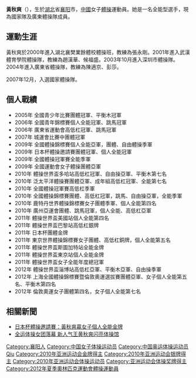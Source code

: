 {{multiple issues|
{{blpsources|time=2018-09-02T11:39:58+00:00}}
{{prose|time=2018-09-02T11:39:58+00:00}}
}}
{{Infobox Gymnast
|gymnastname= 黃秋爽
|image =
|fullname  = 黃秋爽
|nickname  = 爽爽
|country   = {{PRC}}
|formercountry= 
|hometown= [[中国|中国]][[湖北省|湖北省]] [[襄阳市|襄阳市]]
|birthdate= {{birth_date_and_age|1992|5|28}}
|birthplace= [[中国|中国]]
|deathdate=
|deathplace=
|discipline= 女子[[競技體操|競技體操]] 
|headcoach= 陸善真 
|assistcoach= 
|formercoach=
|choreographer=
|music= 
|eponymousskills= 黃秋爽轉體 (高低槓)
|retired=
|medaltemplates= <!-- see [[Template:MedalRelatedTemplates|Template:MedalRelatedTemplates]] -->
{{MedalSport | 女子[[競技體操|體操]]}}
{{MedalCompetition|[[世界體操錦標賽|世界錦標賽]]}}
{{MedalBronze|[[2010年世界體操錦標賽|2010年鹿特丹]]|團體}}
{{MedalBronze|[[2011年世界體操錦標賽|2011年東京]]|團體}}
{{MedalBronze|[[2011年世界體操錦標賽|2011年東京]]|高低槓}}
{{MedalCompetition|[[亞洲運動會|亞洲運動會]]}}
{{MedalGold|2010年廣州|團體}}
{{MedalGold|2010年廣州|跳馬}}
{{MedalSilver|2010年廣州|個人全能}}
{{MedalSilver|2010年廣州|高低槓}}
{{MedalCompetition|泛太平洋體操錦標賽}}
{{MedalGold|2010年墨爾本|高低槓}}
{{MedalSilver|2008年聖何塞|平衡木}}
{{MedalSilver|2010年墨爾本|團體}}
{{MedalBronze|2008年聖何塞|團體}}
}}

'''黃秋爽'''（{{bd|1992年|5月28日|||H黃}}），生於[[湖北|湖北]]省[[襄阳|襄阳]]市，[[中國|中國]]女子[[體操|體操]]運動員。她是一名全能型選手，現為國家隊及廣東體操隊成員。

== 運動生涯 ==
黃秋爽於2000年進入湖北襄樊業餘體校體操班，教練為張永剛。2001年進入武漢體育學院體操隊，教練為趙漢華、候福盛。2003年10月進入深圳市體操隊。2004年進入廣東省體操隊，教練為陳適京、彭莎。 

2007年12月，入選國家體操隊。

== 個人戰績 ==
*2005年 全國青少年比賽團體冠軍、平衡木冠軍
*2006年 全國青年錦標賽個人全能冠軍、跳馬冠軍
*2006年 廣東省運動會高低杠冠軍、跳馬冠軍
*2007年 城運會比賽中團體冠軍
*2009年 全國體操錦標賽個人全能亞軍，團體、自由體操季軍
*2009年 日本杯體操邀請賽團體冠軍、個人全能冠軍
*2009年 全國體操冠軍賽全能季軍
*2009年 全國運動會女子體操團體亞軍
*2010年 體操世界盃多哈站高低杠冠軍、自由操亞軍、平衡木第七名
*2010年 泛太平洋體操賽團體亞軍、成年組高低杠冠軍、全能第七名
*2010年 全國體操冠軍賽高低杠季軍
*2010年 全國體操錦標賽團體、高低杠冠軍，跳馬、自由操亞軍，全能季軍
*2010年 鹿特丹世界體操錦標賽女子團體季軍、個人全能第四名
*2010年 廣州亞運會團體、跳馬冠軍，個人全能、高低杠亞軍
*2011年 體操世界盃美國站個人全能第四名
*2011年 體操世界盃巴黎站高低杠銀牌
*2011年 日本杯團體金牌
*2011年 東京世界體操錦標賽女子團體、高低杠銅牌，個人全能第五名
*2011年 體操世界盃斯圖加特站全能金牌
*2011年 體操世界盃東京站個人全能金牌
*2011年 體操世界盃女子全能年度總冠軍
*2012年 體操世界盃淄博站高低杠亞軍、平衡木亞軍、自由操季軍
*2012年 上海全國體操錦標賽暨倫敦奧運選拔賽團體亞軍、女子個人全能第五名、平衡木第四名
*2012年 倫敦奧運女子團體第四名，女子個人全能第七名

== 相關新聞 ==
*[https://web.archive.org/web/20090923003305/http://news.xinhuanet.com/sports/2009-07/19/content_11732603.htm 日本杯體操邀請賽：黃秋爽贏女子個人全能金牌]
*[https://web.archive.org/web/20150505172646/http://news.bandao.cn/news_html/200909/20090918/news_20090918_863664.shtml 全运体操女团落幕 新人气王黄秋爽闪亮体操馆]

{{DEFAULTSORT:Huang Qiushuang}}
[[Category:襄阳人|Category:襄阳人]]
[[Category:中国女子体操运动员|Category:中国女子体操运动员]]
[[Category:中国奥运体操运动员|Category:中国奥运体操运动员]]
[[Category:黄姓|Qiu]]
[[Category:2010年亚洲运动会金牌得主|Category:2010年亚洲运动会金牌得主]]
[[Category:2010年亚洲运动会银牌得主|Category:2010年亚洲运动会银牌得主]]
[[Category:2010年亚洲运动会体操运动员|Category:2010年亚洲运动会体操运动员]]
[[Category:亚洲运动会体操奖牌得主|Category:亚洲运动会体操奖牌得主]]
[[Category:2012年夏季奧林匹克運動會體操運動員|Category:2012年夏季奧林匹克運動會體操運動員]]